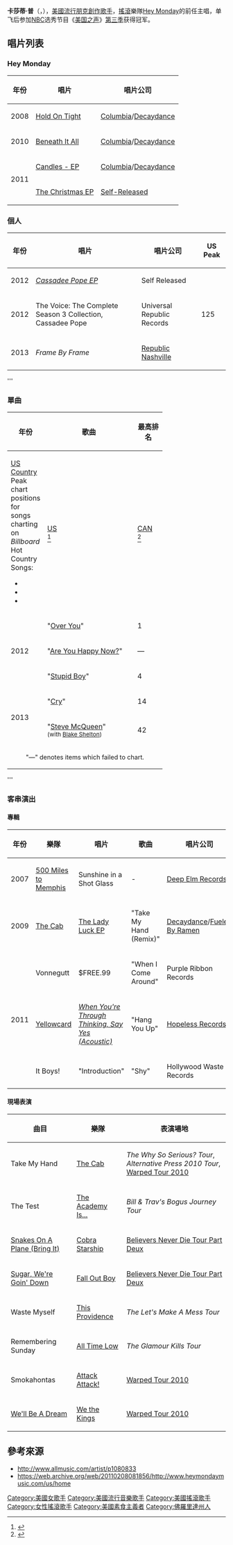 {{Translating|||time=2018-06-03T05:32:31+00:00}}
{{roughtranslation|time=2018-05-19T09:44:22+00:00}}
{{藝人
|姓名 = 卡莎蒂‧普<br />Cassadee Pope
|英文名 = Cassadee Pope
|圖片 = Cassadeepope.jpg
|圖片尺寸 = 200px
|圖像說明 = Cassadee Pope
|類型 = 女歌手
|本名 = 卡莎蒂‧布萊克‧普<br/>Cassadee Blake Pope
|國籍 = {{USA}}
|出生日期 = 1989年8月28日
|出生地點 = {{USA}}[[佛羅里達州|佛羅里達州]][[西棕櫚灘|西棕櫚灘]]
|職業 = [[創作歌手|創作歌手]]
|音樂類型 = [[另類搖滾|另類搖滾]]、[[情感核|情感核]]、[[流行朋克|流行朋克]]
|演奏樂器 = [[聲樂|聲樂]]、[[吉他|吉他]]、[[小提琴|小提琴]]、[[爵士鼓|爵士鼓]]
|出道地點 =
|教育程度 = 
|出道作 =
|出道日期 = 
|代表作 =
|活躍年代 = 2008年至今
|唱片公司 =
|經紀公司 =
|網站 = {{URL|www.cassadeepope.com}}
|相關團體 = [[Hey_Monday|Hey Monday]]
|獎項 =
|IMDb =
|awards =
|academyawards =
|afiawards =
|arielaward =
|baftaawards =
|cesarawards =
|emmyawards =
|filmfareawards =
|geminiawards =
|goldenglobeawards =
|goldenraspberryawards =
|goyaawards =
|grammyawards =
|olivierawards =
|iftaawards =
|imageaward =
|nationalfilmawards =
|screenactorsguildawards =
|tonyawards =
}}

'''卡莎蒂‧普'''（{{lang-en|'''Cassadee Pope'''}}，{{bd|1989年|8月28日||catidx=Pope}}），[[美國|美國]][[流行朋克|流行朋克]][[創作歌手|創作歌手]]，[[搖滾|搖滾]]樂隊[[Hey_Monday|Hey Monday]]的前任主唱，单飞后参加[[NBC|NBC]]选秀节目《[[美国之声|美国之声]]》[[美国之声_(第三季)|第三季]]获得冠军。

==唱片列表==

===Hey Monday===

{|class="wikitable"
!年份
!唱片
!唱片公司
|-
| 2008
| [[Hold_on_Tight_(Hey_Monday_album)|Hold On Tight]]
| [[Columbia_Records|Columbia]]/[[Decaydance_Records|Decaydance]]
|-
|2010
| [[Beneath_It_All|Beneath It All]]
| [[Columbia_Records|Columbia]]/[[Decaydance_Records|Decaydance]]
|-
|rowspan="2"|2011
| [[Candles_-_EP|Candles - EP]]
| [[Columbia_Records|Columbia]]/[[Decaydance_Records|Decaydance]]
|-
| [[The_Christmas_EP|The Christmas EP]]
| [[Self-Released|Self-Released]]
|}


===個人===

{|class="wikitable"
|-
!年份
!唱片
!唱片公司
! US Peak
|-
|2012
|''[[Cassadee_Pope_EP|Cassadee Pope EP]]''
|Self Released
|
|-
|2012
|The Voice: The Complete Season 3 Collection, Cassadee Pope
|Universal Republic Records
| 125
|-
|2013 
|''Frame By Frame''
|[[Republic_Nashville|Republic Nashville]]
|
|}


'''

===單曲===
{| class="wikitable  plainrowheaders" style="text-align:center;"
|-
!rowspan="2"|年份
!rowspan="2" style="width:12em;"|歌曲
!colspan="3"|最高排名
|- 
!style="width:50px;"|[[Hot_Country_Songs|US Country]]<br /><ref>Peak chart positions for songs charting on ''Billboard'' Hot Country Songs:
* {{cite web|title=Hot Country Songs Week of December 8, 2012|url=http://www.billboard.com/charts#/charts/country-songs?chartDate=2012-12-08|work=[[告示牌_(雜誌)|Billboard]]|publisher=[[Prometheus_Global_Media|Prometheus Global Media]]|accessdate=December 20, 2012|archive-date=2016-06-17|archive-url=https://web.archive.org/web/20160617193604/http://www.billboard.com/charts#/charts/country-songs?chartDate=2012-12-08|dead-url=no}}
* {{cite web|title=Hot Country Songs Week of December 29, 2012|url=http://www.billboard.com/charts#/charts/country-songs?chartDate=2012-12-29|work=[[告示牌_(雜誌)|Billboard]]|publisher=[[Prometheus_Global_Media|Prometheus Global Media]]|accessdate=December 20, 2012|archive-date=2016-06-17|archive-url=https://web.archive.org/web/20160617193604/http://www.billboard.com/charts#/charts/country-songs?chartDate=2012-12-29|dead-url=no}}
* {{cite web|title=Hot Country Songs Week of January 5, 2013|url=http://www.billboard.com/charts#/charts/country-songs?chartDate=2013-01-05&order=gainer|work=[[告示牌_(雜誌)|Billboard]]|publisher=[[Prometheus_Global_Media|Prometheus Global Media]]|accessdate=December 27, 2012|archive-date=2016-06-17|archive-url=https://web.archive.org/web/20160617193604/http://www.billboard.com/charts#/charts/country-songs?chartDate=2013-01-05&order=gainer|dead-url=no}}</ref>
!style="width:50px;"|[[Billboard_Hot_100|US]]<br /><ref>{{cite web|title=The Billboard Hot 100 Week of December 8, 2012|url=http://www.billboard.biz/bbbiz/charts/chart-search-results/singles/14312047|work=[[告示牌_(雜誌)|Billboard]]|publisher=[[Prometheus_Global_Media|Prometheus Global Media]]|accessdate=November 29, 2012}}{{Dead link}}</ref>
!style="width:50px;"|[[Canadian_Hot_100|CAN]]<br /><ref>{{cite web|title=Canadian Hot 100 Week of December 8, 2012|url=http://www.billboard.biz/bbbiz/charts/chart-search-results/singles/14312227|work=[[告示牌_(雜誌)|Billboard]]|publisher=[[Prometheus_Global_Media|Prometheus Global Media]]|accessdate=November 29, 2012}}{{Dead link}}</ref>
|-
|rowspan=3|2012
|"[[Over_You_(Miranda_Lambert_song)#Cassadee_Pope_version|Over You]]"
|1
|25
|15
|-
|"[[Are_You_Happy_Now?|Are You Happy Now?]]"
|—
|95
|92
|-
|"[[Stupid_Boy#Cassadee_Pope_version|Stupid Boy]]"
|4
|40
|28
|-
|rowspan=2|2013
|"[[Cry_(Faith_Hill_song)|Cry]]"
|14
|60
|53
|-
|"[[Steve_McQueen_(song)|Steve McQueen]]"<br /><small>(with [[Blake_Shelton|Blake Shelton]])</small>
|42
|—
|—
|-
|colspan="5" style="text-align:center; font-size:90%;"|"—" denotes items which failed to chart.
|}'''

===客串演出===
====專輯====
{|class="wikitable"
!年份
!樂隊
!唱片
!歌曲
!唱片公司
|-
| 2007
| [[500_Miles_to_Memphis|500 Miles to Memphis]]
| Sunshine in a Shot Glass
| -
| [[Deep_Elm_Records|Deep Elm Records]]
|-
| 2009
| [[The_Cab|The Cab]]
| [[The_Lady_Luck_EP|The Lady Luck EP]]
| "Take My Hand (Remix)"
| [[Decaydance_Records|Decaydance]]/[[Fueled_By_Ramen|Fueled By Ramen]]

|- 
| rowspan="3"| 2011
| Vonnegutt
| $FREE.99
| "When I Come Around"
| Purple Ribbon Records
|-
|[[Yellowcard_(band)|Yellowcard]]
|''[[When_You're_Through_Thinking,_Say_Yes|When You're Through Thinking, Say Yes (Acoustic)]]''
|"Hang You Up"
|[[Hopeless_Records|Hopeless Records]]
|-
|It Boys!
|"Introduction"
|"Shy"
|Hollywood Waste Records
|}

====現場表演====
{|class="wikitable"
!曲目
!樂隊
!表演場地
|-
| Take My Hand
| [[The_Cab|The Cab]]
| ''The Why So Serious? Tour'', ''Alternative Press 2010 Tour'', [[Warped_Tour|Warped Tour 2010]]
|-
| The Test
| [[The_Academy_Is...|The Academy Is...]]
| ''Bill & Trav's Bogus Journey Tour''
|-
| [[Snakes_on_a_Plane_(Bring_It)|Snakes On A Plane (Bring It)]]
| [[Cobra_Starship|Cobra Starship]]
| [[Believers_Never_Die_Tour_Part_Deux|Believers Never Die Tour Part Deux]]
|-
| [[Sugar,_We're_Goin'_Down|Sugar, We're Goin' Down]]
| [[Fall_Out_Boy|Fall Out Boy]]
| [[Believers_Never_Die_Tour_Part_Deux|Believers Never Die Tour Part Deux]]
|-
| Waste Myself
| [[This_Providence|This Providence]]
| ''The Let's Make A Mess Tour''
|-
| Remembering Sunday
| [[All_Time_Low|All Time Low]]
| ''The Glamour Kills Tour''
|-
| Smokahontas
| [[Attack_Attack!|Attack Attack!]]
| [[Warped_Tour|Warped Tour 2010]]
|-
| [[We'll_Be_A_Dream|We'll Be A Dream]]
| [[We_the_Kings|We the Kings]]
| [[Warped_Tour|Warped Tour 2010]]
|}

==參考來源==
*http://www.allmusic.com/artist/p1080833 {{Wayback|url=http://www.allmusic.com/artist/p1080833 |date=20101210221455 }}
*https://web.archive.org/web/20110208081856/http://www.heymondaymusic.com/us/home 
{{reflist|2}}

{{美国之声}}

{{DEFAULTSORT:Pope, Cassadee}}
[[Category:美國女歌手|Category:美國女歌手]]
[[Category:美國流行音樂歌手|Category:美國流行音樂歌手]]
[[Category:美國搖滾歌手|Category:美國搖滾歌手]]
[[Category:女性搖滾歌手|Category:女性搖滾歌手]]
[[Category:美國素食主義者|Category:美國素食主義者]]
[[Category:佛羅里達州人|Category:佛羅里達州人]]